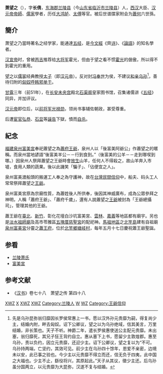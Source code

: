 '''萧望之'''（{{bd|？||前46年||catIdx=X}}），字'''长倩'''，[[东海郡|东海郡]][[兰陵县|兰陵县]]（今[[山东省|山东省]][[临沂市|临沂市]][[兰陵县|兰陵县]]）人，[[西汉|西汉]]大臣、[[汉元帝|汉元帝]][[帝師|帝師]]、[[儒家|儒家]]學者，历任[[大鸿胪|大鸿胪]]、[[太傅|太傅]]等官。被后世谱牒家附会为[[蕭何|蕭何]]六世孫。

==簡介==
萧望之乃當時著名之经学家，能通達[[五经|五经]]，是[[今文經|今文經]]《齊[[诗經|诗]]》、《[[論語|論語]]》的知名學者。

[[汉宣帝|汉宣帝]]时，曾被[[丙吉|丙吉]]推荐给[[大将军|大将军]]霍光，但由于望之看不惯[[霍光|霍光]]的倨傲，所以得不到霍光的重用。

望之以[[儒家|儒家]]经典教授[[太子|太子]]（即[[汉元帝|汉元帝]]）。反对封[[冯奉世|冯奉世]]为侯，不建议[[和亲|和亲]][[乌孙|乌孙]]<ref>{{Cite book|title=汉书卷78萧望之传|last=班固}}先是乌孙昆弥翁归靡因长罗侯常惠上一书，愿以汉外孙元贵靡为嗣，得复尚少主，结婚内附，畔去匈奴。诏下公卿议，望之以为乌孙绝域，信其美言，万里结婚，非长策也。天子不听。神爵二年，遣长罗侯惠使送公主配元贵靡。未出塞，翁归靡死，其兄子狂王背约自立。惠从塞下上书，愿留少主敦煌郡。惠至乌孙，责以负约，因立元贵靡，还迎少主。诏下公卿议，望之复以为“不可。乌孙持两端，亡坚约，其效可见。前少主在乌孙四十馀年，恩爱不亲密，边境未以安，此已事之验也。今少主以元贵靡不得立而还，信无负于四夷，此中国之大福也。少主不止，繇役将兴，其原起此。”天子从其议，徵少主还。后乌孙虽分国两立，以元贵靡为大昆弥，汉遂不复与结婚。</ref>，善待归附的[[匈奴|匈奴]][[呼韩邪单于|呼韩邪单于]]。

[[甘露|甘露]]三年（前51年），在[[长安|长安]][[未央宫|未央宫]]殿北[[石渠阁|石渠阁]]皇家图书馆，召集诸儒讲《[[五经|五经]]》同异，并加评议。

[[汉元帝|汉元帝]]即位后，以[[前将军|前将军]][[光禄勋|光禄勋]]，领尚书事辅佐朝政，甚受尊重。

后遭[[宦官|宦官]][[弘恭|弘恭]]、[[石显|石显]]等[[誣告|誣告]]下獄，憤而[[自杀|自杀]]。

==紀念==
[[福建|福建]][[泉州|泉州]][[富美宮|富美宮]]奉祀蕭望之為[[蕭府王爺|蕭府王爺]]，泉州人以「後富美阿爺公」作蕭望之的暱稱。而泉州當地諺語“後富美羊公－－行到食到。”（後富美的公羊－－走到哪喫到哪。）因泉州人祭拜蕭望之王爺時會[[放生|放生]]山羊，任何人不得殺之，故山羊奔入市墟，食用人類的蔬果。後以此譏笑「騙子」、「佔便宜之人」。

泉州富美渡船頭的搬運工人奉之為守護神，故在[[台灣民間信仰|台灣民間信仰]]中，船夫、码头工人常常祭拜蕭望之[[王爺|王爺]]。

泉州富美宮原為宗廟性質，為蕭姓後人所供奉，後因其神威廣布，成為公眾參拜之神明，人稱「蕭府王爺」、「蕭府千歲」，還有人說蕭望之[[王爺|王爺]]被封為「王爺總攝司」，管理其他的王爺。

蕭王爺在[[臺北都會區|臺北]]、[[新竹次都會區|新竹]]、彰化花壇白沙坑富美宮、[[雲林縣|雲林]]、[[嘉義次都會區|嘉義]]等地區都有廟宇。另也是[[淡水祖師廟|淡水祖師廟]]及高市苓雅區[[五塊厝慈聖宮|五塊厝慈聖宮]]的配祀神。[[馬祖地區|馬祖地區]]之[[北竿島|北竿島]]建有自祖廟[[泉州|泉州]][[富美宮|富美宮]]分靈之[[蕭王府|蕭王府]]，位於[[北竿鄉|北竿鄉]][[塘岐村|塘岐村]]，每年五月十七日慶祝蕭王爺聖誕。

==参看==
*[[兰陵萧氏|兰陵萧氏]]
* [[富美宮|富美宮]]

==参考文献==
*《[[汉书|汉书]]》卷七十八　萧望之传 第四十八

{{start box}}
{{s-before|[[丙吉|丙吉]]}}
{{s-title|[[西汉|西汉]][[御史大夫|御史大夫]]<br>第四十任<br>前59年—前56年}}
{{s-after|[[黃霸|黃霸]]}}
{{end box}}

{{麒麟阁十一功臣}}

[[Category:西汉左冯翊|XWZ]]
[[Category:西漢太守|X]]
[[Category:西漢自殺人物|XWZ]]
[[Category:蘭陵人|XWZ]]
[[Category:兰陵人|Category:兰陵人]]
[[Category:兰陵萧氏|W]]
[[Category:蕭姓|WZ]]
[[Category:王爺信仰|Category:王爺信仰]]